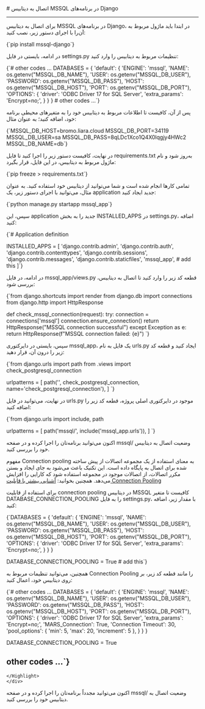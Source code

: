 

<Layout>
<Head>
<title>مستندات اتصال به MSSQL در Django - لیارا</title>
<meta property="og:title" content="مستندات خدمات رایانش ابری لیارا" />
<meta property="og:description" content="مستندات قدم به قدم اتصال به دیتابیس MSSQL در فریم‌ورک "  />
</Head>
# اتصال به دیتابیس MSSQL در برنامه‌های Django
<hr className="mb-2" />

برای اتصال به دیتابیس MSSQL در برنامه‌های Django، در ابتدا باید ماژول مربوط به آن‌را با اجرای دستور زیر، نصب کنید:

<div className="h-2" />
    <div dir='ltr'>
    <Highlight className="bash">
        {`pip install mssql-django`}
    </Highlight>
    </div>
<div className="h-2" />

در ادامه، بایستی در فایل <Important>settings.py</Important> تنظیمات مربوط به دیتابیس را وارد کنید: 

<div className="h-2" />
    <div dir='ltr'>
    <Highlight className="python">
        {`# other codes ...
DATABASES = {   
    'default': {
        'ENGINE': 'mssql',
        'NAME':     os.getenv("MSSQL_DB_NAME"),
        'USER':     os.getenv("MSSQL_DB_USER"),
        'PASSWORD': os.getenv("MSSQL_DB_PASS"),
        'HOST':     os.getenv("MSSQL_DB_HOST"),
        'PORT':     os.getenv("MSSQL_DB_PORT"),
        'OPTIONS': {
            'driver': 'ODBC Driver 17 for SQL Server',
            'extra_params': 'Encrypt=no;',
        }
    }
}
# other codes ...`}
    </Highlight>
    </div>
<div className="h-2" />

پس از آن، کافیست تا 
اطلاعات مربوط به دیتابیس خود را 
به متغیرهای محیطی برنامه خود، اضافه کنید؛ به عنوان مثال:
<div className="h-2" />
    <div dir='ltr'>
    <Highlight className="bash">
        {`MSSQL_DB_HOST=bromo.liara.cloud
MSSQL_DB_PORT=34119
MSSQL_DB_USER=sa
MSSQL_DB_PASS=8qLDc1Xco1Q4X0lqgjy4HWc2
MSSQL_DB_NAME=db`}
    </Highlight>
    </div>
<div className="h-2" />

در نهایت، کافیست دستور زیر را اجرا کنید تا فایل <Important>requirements.txt</Important> به‌روز شود و نام ماژول مربوط به دیتابیس، در این فایل، قرار بگیرد:
<div className="h-2" />
    <div dir='ltr'>
    <Highlight className="bash">
        {`pip freeze > requirements.txt`}
    </Highlight>
    </div>
<div className="h-2" />

تمامی کارها انجام شده است و شما می‌توانید از دیتابیس خود استفاده کنید. به عنوان مثال، می‌توانید با اجرای دستور زیر، یک application جدید ایجاد کنید:
<div className="h-2" />
    <div dir='ltr'>
    <Highlight className="bash">
        {`python manage.py startapp mssql_app`}
    </Highlight>
    </div>
<div className="h-2" />

سپس، این application جدید را به بخش <Important>INSTALLED_APPS</Important> در <Important>settings.py</Important>، اضافه کنید:
<div className="h-2" />
    <div dir='ltr'>
    <Highlight className="python">
        {`# Application definition

INSTALLED_APPS = [
    'django.contrib.admin',
    'django.contrib.auth',
    'django.contrib.contenttypes',
    'django.contrib.sessions',
    'django.contrib.messages',
    'django.contrib.staticfiles',
    'mssql_app', # add this
]`}
    </Highlight>
    </div>
<div className="h-2" />

در ادامه، در فایل <Important>mssql_app/views.py</Important> قطعه کد زیر را وارد کنید تا اتصال به دیتابیس، بررسی شود:
<div className="h-2" />
    <div dir='ltr'>
    <Highlight className="python">
        {`from django.shortcuts import render
from django.db import connections
from django.http import HttpResponse

def check_mssql_connection(request):
    try:
        connection = connections['mssql']
        connection.ensure_connection()
        return HttpResponse("MSSQL connection successful")
    except Exception as e:
        return HttpResponse(f"MSSQL connection failed: {e}")
`}
    </Highlight>
    </div>
<div className="h-2" />

سپس، بایستی در دایرکتوری <Important>mssql_app</Important>، یک فایل به نام <Important>urls.py</Important> ایجاد کنید و قطعه کد زیر را درون آن، قرار دهید:

<div className="h-2" />
    <div dir='ltr'>
    <Highlight className="python">
        {`from django.urls import path
from .views import check_postgresql_connection

urlpatterns = [
    path('', check_postgresql_connection, name='check_postgresql_connection'),
]
`}
    </Highlight>
    </div>
<div className="h-2" />

در نهایت، می‌توانید در فایل <Important>urls.py</Important> موجود در دایرکتوری اصلی پروژه، قطعه کد زیر را اضافه کنید:
<div className="h-2" />
  <div dir='ltr'>
  <Highlight className="python">
      {`from django.urls import include, path

urlpatterns = [
    path('mssql/', include('mssql_app.urls')),
]
`}
  </Highlight>
  </div>
<div className="h-2" />
اکنون می‌توانید برنامه‌تان را اجرا کرده و در صفحه <Important>mssql/</Important> وضعیت اتصال به دیتابیس خود را بررسی کنید.

<Section id="connection-pooling" title="استفاده از Connection Pooling" />

مفهوم Connection pooling به معنای استفاده از یک مجموعه اتصالات از پیش ساخته شده برای اتصال به پایگاه داده است. این تکنیک باعث می‌شود به جای ایجاد و بستن مکرر اتصالات، از اتصالات موجود در مجموعه استفاده شود که کارایی را افزایش می‌دهد.
<Alert variant='success'>همچنین بخوانید: <a className="text-[#2196f3] " href="/dbaas/details/connection-pool">آشنایی بیشتر با قابلیت Connection Pooling</a></Alert>

برای استفاده از قابلیت connection pooling در دیتابیس MSSQL
کافیست تا متغیر <Important>DATABASE_CONNECTION_POOLING</Important> را به فایل <Important>settings.py</Important>، با مقدار زیر، اضافه کنید:
<div className="h-2" />
  <div dir='ltr'>
  <Highlight className="bash">
    {`DATABASES = {   
    'default': {
        'ENGINE': 'mssql',
        'NAME':     os.getenv("MSSQL_DB_NAME"),
        'USER':     os.getenv("MSSQL_DB_USER"),
        'PASSWORD': os.getenv("MSSQL_DB_PASS"),
        'HOST':     os.getenv("MSSQL_DB_HOST"),
        'PORT':     os.getenv("MSSQL_DB_PORT"),
        'OPTIONS': {
            'driver': 'ODBC Driver 17 for SQL Server',
            'extra_params': 'Encrypt=no;',
        }
    }
}

DATABASE_CONNECTION_POOLING = True # add this`}
  </Highlight>
  </div>
<div className="h-2" />

همچنین، می‌توانید تنظیمات مربوط به Connection Pooling را 
مانند قطعه کد زیر، بر روی دیتابیس خود، اعمال کنید:
<div className="h-2" />
    <div dir='ltr'>
    <Highlight className="python">
        {`# other codes ...
DATABASES = {   
    'default': {
        'ENGINE': 'mssql',
        'NAME':     os.getenv("MSSQL_DB_NAME"),
        'USER':     os.getenv("MSSQL_DB_USER"),
        'PASSWORD': os.getenv("MSSQL_DB_PASS"),
        'HOST':     os.getenv("MSSQL_DB_HOST"),
        'PORT':     os.getenv("MSSQL_DB_PORT"),
        'OPTIONS': {
            'driver': 'ODBC Driver 17 for SQL Server',
            'extra_params': 'Encrypt=no;',
            'MARS_Connection': True,
            'Connection Timeout': 30,
            'pool_options': {
                'min': 5,   
                'max': 20,  
                'increment': 5
            },
        }
    }
}

DATABASE_CONNECTION_POOLING = True
# other codes ...`}
    </Highlight>
    </div>
<div className="h-2" />

اکنون می‌توانید مجدداً برنامه‌تان را اجرا کرده و در صفحه <Important>mssql/</Important> وضعیت اتصال به دیتابیس خود را بررسی کنید.

</Layout>